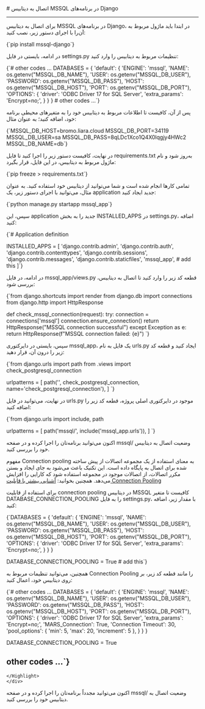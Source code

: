 

<Layout>
<Head>
<title>مستندات اتصال به MSSQL در Django - لیارا</title>
<meta property="og:title" content="مستندات خدمات رایانش ابری لیارا" />
<meta property="og:description" content="مستندات قدم به قدم اتصال به دیتابیس MSSQL در فریم‌ورک "  />
</Head>
# اتصال به دیتابیس MSSQL در برنامه‌های Django
<hr className="mb-2" />

برای اتصال به دیتابیس MSSQL در برنامه‌های Django، در ابتدا باید ماژول مربوط به آن‌را با اجرای دستور زیر، نصب کنید:

<div className="h-2" />
    <div dir='ltr'>
    <Highlight className="bash">
        {`pip install mssql-django`}
    </Highlight>
    </div>
<div className="h-2" />

در ادامه، بایستی در فایل <Important>settings.py</Important> تنظیمات مربوط به دیتابیس را وارد کنید: 

<div className="h-2" />
    <div dir='ltr'>
    <Highlight className="python">
        {`# other codes ...
DATABASES = {   
    'default': {
        'ENGINE': 'mssql',
        'NAME':     os.getenv("MSSQL_DB_NAME"),
        'USER':     os.getenv("MSSQL_DB_USER"),
        'PASSWORD': os.getenv("MSSQL_DB_PASS"),
        'HOST':     os.getenv("MSSQL_DB_HOST"),
        'PORT':     os.getenv("MSSQL_DB_PORT"),
        'OPTIONS': {
            'driver': 'ODBC Driver 17 for SQL Server',
            'extra_params': 'Encrypt=no;',
        }
    }
}
# other codes ...`}
    </Highlight>
    </div>
<div className="h-2" />

پس از آن، کافیست تا 
اطلاعات مربوط به دیتابیس خود را 
به متغیرهای محیطی برنامه خود، اضافه کنید؛ به عنوان مثال:
<div className="h-2" />
    <div dir='ltr'>
    <Highlight className="bash">
        {`MSSQL_DB_HOST=bromo.liara.cloud
MSSQL_DB_PORT=34119
MSSQL_DB_USER=sa
MSSQL_DB_PASS=8qLDc1Xco1Q4X0lqgjy4HWc2
MSSQL_DB_NAME=db`}
    </Highlight>
    </div>
<div className="h-2" />

در نهایت، کافیست دستور زیر را اجرا کنید تا فایل <Important>requirements.txt</Important> به‌روز شود و نام ماژول مربوط به دیتابیس، در این فایل، قرار بگیرد:
<div className="h-2" />
    <div dir='ltr'>
    <Highlight className="bash">
        {`pip freeze > requirements.txt`}
    </Highlight>
    </div>
<div className="h-2" />

تمامی کارها انجام شده است و شما می‌توانید از دیتابیس خود استفاده کنید. به عنوان مثال، می‌توانید با اجرای دستور زیر، یک application جدید ایجاد کنید:
<div className="h-2" />
    <div dir='ltr'>
    <Highlight className="bash">
        {`python manage.py startapp mssql_app`}
    </Highlight>
    </div>
<div className="h-2" />

سپس، این application جدید را به بخش <Important>INSTALLED_APPS</Important> در <Important>settings.py</Important>، اضافه کنید:
<div className="h-2" />
    <div dir='ltr'>
    <Highlight className="python">
        {`# Application definition

INSTALLED_APPS = [
    'django.contrib.admin',
    'django.contrib.auth',
    'django.contrib.contenttypes',
    'django.contrib.sessions',
    'django.contrib.messages',
    'django.contrib.staticfiles',
    'mssql_app', # add this
]`}
    </Highlight>
    </div>
<div className="h-2" />

در ادامه، در فایل <Important>mssql_app/views.py</Important> قطعه کد زیر را وارد کنید تا اتصال به دیتابیس، بررسی شود:
<div className="h-2" />
    <div dir='ltr'>
    <Highlight className="python">
        {`from django.shortcuts import render
from django.db import connections
from django.http import HttpResponse

def check_mssql_connection(request):
    try:
        connection = connections['mssql']
        connection.ensure_connection()
        return HttpResponse("MSSQL connection successful")
    except Exception as e:
        return HttpResponse(f"MSSQL connection failed: {e}")
`}
    </Highlight>
    </div>
<div className="h-2" />

سپس، بایستی در دایرکتوری <Important>mssql_app</Important>، یک فایل به نام <Important>urls.py</Important> ایجاد کنید و قطعه کد زیر را درون آن، قرار دهید:

<div className="h-2" />
    <div dir='ltr'>
    <Highlight className="python">
        {`from django.urls import path
from .views import check_postgresql_connection

urlpatterns = [
    path('', check_postgresql_connection, name='check_postgresql_connection'),
]
`}
    </Highlight>
    </div>
<div className="h-2" />

در نهایت، می‌توانید در فایل <Important>urls.py</Important> موجود در دایرکتوری اصلی پروژه، قطعه کد زیر را اضافه کنید:
<div className="h-2" />
  <div dir='ltr'>
  <Highlight className="python">
      {`from django.urls import include, path

urlpatterns = [
    path('mssql/', include('mssql_app.urls')),
]
`}
  </Highlight>
  </div>
<div className="h-2" />
اکنون می‌توانید برنامه‌تان را اجرا کرده و در صفحه <Important>mssql/</Important> وضعیت اتصال به دیتابیس خود را بررسی کنید.

<Section id="connection-pooling" title="استفاده از Connection Pooling" />

مفهوم Connection pooling به معنای استفاده از یک مجموعه اتصالات از پیش ساخته شده برای اتصال به پایگاه داده است. این تکنیک باعث می‌شود به جای ایجاد و بستن مکرر اتصالات، از اتصالات موجود در مجموعه استفاده شود که کارایی را افزایش می‌دهد.
<Alert variant='success'>همچنین بخوانید: <a className="text-[#2196f3] " href="/dbaas/details/connection-pool">آشنایی بیشتر با قابلیت Connection Pooling</a></Alert>

برای استفاده از قابلیت connection pooling در دیتابیس MSSQL
کافیست تا متغیر <Important>DATABASE_CONNECTION_POOLING</Important> را به فایل <Important>settings.py</Important>، با مقدار زیر، اضافه کنید:
<div className="h-2" />
  <div dir='ltr'>
  <Highlight className="bash">
    {`DATABASES = {   
    'default': {
        'ENGINE': 'mssql',
        'NAME':     os.getenv("MSSQL_DB_NAME"),
        'USER':     os.getenv("MSSQL_DB_USER"),
        'PASSWORD': os.getenv("MSSQL_DB_PASS"),
        'HOST':     os.getenv("MSSQL_DB_HOST"),
        'PORT':     os.getenv("MSSQL_DB_PORT"),
        'OPTIONS': {
            'driver': 'ODBC Driver 17 for SQL Server',
            'extra_params': 'Encrypt=no;',
        }
    }
}

DATABASE_CONNECTION_POOLING = True # add this`}
  </Highlight>
  </div>
<div className="h-2" />

همچنین، می‌توانید تنظیمات مربوط به Connection Pooling را 
مانند قطعه کد زیر، بر روی دیتابیس خود، اعمال کنید:
<div className="h-2" />
    <div dir='ltr'>
    <Highlight className="python">
        {`# other codes ...
DATABASES = {   
    'default': {
        'ENGINE': 'mssql',
        'NAME':     os.getenv("MSSQL_DB_NAME"),
        'USER':     os.getenv("MSSQL_DB_USER"),
        'PASSWORD': os.getenv("MSSQL_DB_PASS"),
        'HOST':     os.getenv("MSSQL_DB_HOST"),
        'PORT':     os.getenv("MSSQL_DB_PORT"),
        'OPTIONS': {
            'driver': 'ODBC Driver 17 for SQL Server',
            'extra_params': 'Encrypt=no;',
            'MARS_Connection': True,
            'Connection Timeout': 30,
            'pool_options': {
                'min': 5,   
                'max': 20,  
                'increment': 5
            },
        }
    }
}

DATABASE_CONNECTION_POOLING = True
# other codes ...`}
    </Highlight>
    </div>
<div className="h-2" />

اکنون می‌توانید مجدداً برنامه‌تان را اجرا کرده و در صفحه <Important>mssql/</Important> وضعیت اتصال به دیتابیس خود را بررسی کنید.

</Layout>